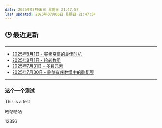 ```yaml
---
date: 2025年07月06日 星期日 21:47:57
last_updated: 2025年07月06日 星期日 21:47:57
---
```


## 🕒 最近更新

---
- [2025年8月1日 - 买卖股票的最佳时机](/blog/LeetCode121)
- [2025年8月1日 - 轮转数组](/blog/LeetCode189)
- [2025年7月31日 - 多数元素](/blog/LeetCode169)
- [2025年7月30日 - 删除有序数组中的重复项](/blog/LeetCode26)
---

<!-- 其他内容 -->


### 这个一个测试
This is a test

哈哈哈哈


12356
